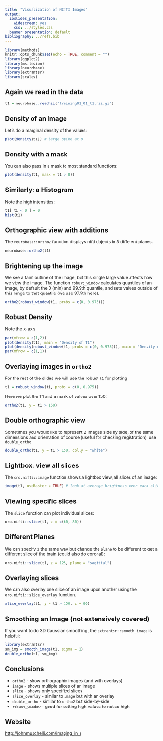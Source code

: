 ```yaml
---
title: "Visualization of NIfTI Images"
output:
  ioslides_presentation:
    widescreen: yes
    css: ../styles.css
  beamer_presentation: default
bibliography: ../refs.bib
---
```


```r
library(methods)
knitr::opts_chunk$set(echo = TRUE, comment = "")
library(ggplot2)
library(ms.lesion)
library(neurobase)
library(extrantsr)
library(scales)
```

## Again we read in the data

```r
t1 = neurobase::readnii("training01_01_t1.nii.gz")
```

## Density of an Image

Let's do a marginal density of the values:

```r
plot(density(t1)) # large spike at 0
```


## Density with a mask

You can also pass in a mask to most standard functions:

```r
plot(density(t1, mask = t1 > 0))
```

## Similarly: a Histogram

Note the high intensities:

```r
t1[ t1 < 0 ] = 0
hist(t1)
```

## Orthographic view with additions

The `neurobase::ortho2` function displays nifti objects in 3 different planes.

```r
neurobase::ortho2(t1)
```

## Brightening up the image

We see a faint outline of the image, but this single large value affects how we view the image.  The function `robust_window` calculates quantiles of an image, by default the 0 (min) and 99.9th quantile, and sets values outside of this range to that quantile (we use 97.5th here).  

```r
ortho2(robust_window(t1, probs = c(0, 0.975)))
```

## Robust Density

Note the x-axis

```r
par(mfrow = c(1,2))
plot(density(t1), main = "Density of T1") 
plot(density(robust_window(t1, probs = c(0, 0.975))), main = "Density of Windowed T1")
par(mfrow = c(1,1))
```



## Overlaying images in `ortho2`

For the rest of the slides we will use the robust `t1` for plotting
```r
t1 = robust_window(t1, probs = c(0, 0.975))
```

Here we plot the T1 and a mask of values over $150$:

```r
ortho2(t1, y = t1 > 150)
```

## Double orthographic view

Sometimes you would like to represent 2 images side by side, of the same dimensions and orientation of course (useful for checking registration), use `double_ortho`

```r
double_ortho(t1, y = t1 > 150, col.y = "white")
```

## Lightbox: view all slices

The `oro.nifti::image` function shows a lightbox view, all slices of an image:

```r
image(t1, useRaster = TRUE) # look at average brightness over each slice
```

## Viewing specific slices

The `slice` function can plot individual slices:

```r
oro.nifti::slice(t1, z = c(60, 80))
```

## Different Planes

We can specify `z` the same way but change the `plane` to be different to get a different slice of the brain (could also do coronal):

```r
oro.nifti::slice(t1, z = 125, plane = "sagittal")
```

## Overlaying slices

We can also overlay one slice of an image upon another using the `oro.nifti::slice_overlay` function.  
```r
slice_overlay(t1, y = t1 > 150, z = 80)
```

## Smoothing an Image (not extensively covered)

If you want to do 3D Gaussian smoothing, the `extrantsr::smooth_image` is helpful:

```r
library(extrantsr)
sm_img = smooth_image(t1, sigma = 2)
double_ortho(t1, sm_img)
```


## Conclusions

- `ortho2` - show orthographic images (and with overlays)
- `image` - shows multiple slices of an image
- `slice` - shows only specified slices
- `slice_overlay` - similar to `image` but with an overlay
- `double_ortho` - similar to `ortho2` but side-by-side
- `robust_window` - good for setting high values to not so high

## Website

<a href="../index.html" target="_blank">http://johnmuschelli.com/imaging_in_r</a>




<!-- ## `ms.lesion` Package -->

<!-- The `ms.lesion` package was made for this course.  It has all the data we will work with and the outputs from the analyses.   -->

<!-- The main function we will use is `get_image_filenames_list_by_subject`.  It returns a `list` of filenames of the images for the 5 training and 3 test subjects from and open MS data set [@lesjak2017novel] -->

<!-- - The full data is available at https://smart-stats-tools.org.  -->


<!-- ## `ms.lesion` Package -->

<!-- ```{r} -->
<!-- library(ms.lesion) -->
<!-- files = get_image_filenames_list_by_subject() -->
<!-- length(files); names(files);  -->
<!-- ``` -->
<!-- ```{r, eval = FALSE} -->
<!-- head(files$training01) -->
<!-- ``` -->
<!-- ```{r, echo = FALSE} -->
<!-- f = files$training01 -->
<!-- f = strsplit(f, "/") -->
<!-- f = sapply(f, function(x){ -->
<!--   ind = which(x == "library") -->
<!--   x = x[ind:length(x)] -->
<!--   x = paste(x, collapse = "/") -->
<!-- }) -->
<!-- head(f) -->
<!-- rm(list = "f") -->
<!-- ``` -->


<!-- ## Reading in a T1 image -->

<!-- Let's read in the T1 image from a MS lesion data set to visualize: -->

<!-- ```{r} -->
<!-- files = files$training01 -->
<!-- t1_fname = files["T1"] -->
<!-- t1 = readnii(t1_fname) -->
<!-- t1 -->
<!-- ``` -->


<!-- ## Changing the Windowing -->

<!-- The `zlim` option can also map intensities that can be plotted: -->

<!-- ```{r ortho2_zlim} -->
<!-- ortho2(t1, zlim = quantile(t1, probs = c(0, 0.999))) -->
<!-- ``` -->




<!-- ## Dropping empty dimensions -->

<!-- In some instances, there are extraneous slices to an image.  For example, in the Eve template image we read in, it is just the brain.  Areas of the skull and extracranial tissue are removed, but the slices remain so that the brain image and the original image are in the same space with the same dimensions.  For plotting or further analyses, we can drop these empty dimensions using the `neurobase::dropEmptyImageDimensions` function.  -->


<!-- By default, if one `nifti` is passed to the function and `keep_ind = FALSE`, then the return is a `nifti` object.  -->

<!-- ```{r dd, cache=FALSE} -->
<!-- reduced_mask = dropEmptyImageDimensions(qmask) -->
<!-- dim(qmask) -->
<!-- dim(reduced_mask) -->
<!-- ``` -->

<!-- ## Plotting the Reduced Image -->

<!-- ```{r plot_red_mask} -->
<!-- ortho2(reduced_mask) -->
<!-- ``` -->

<!-- ## Dropping empty dimensions -->

<!-- Many times, you want to get empty dimensions from some sort of mask/region of interest, then apply that dropping procedure to an image you want to visualize -->
<!-- - the `*EmptyImageDimensions` functions are good for removes "extraneous" slices for zooming in -->
<!-- ```{r dd_get, cache=FALSE} -->
<!-- keep_inds = getEmptyImageDimensions(qmask) -->
<!-- reduced_img = applyEmptyImageDimensions(t1, inds = keep_inds) -->
<!-- ortho2(reduced_mask) -->
<!-- ``` -->
